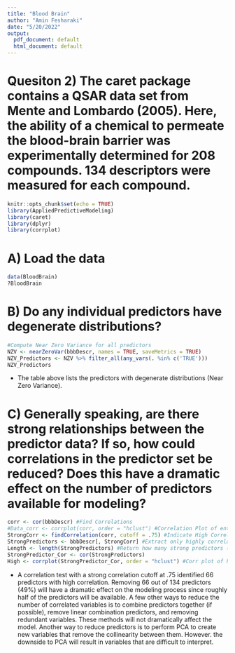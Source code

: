 ```yaml
---
title: "Blood Brain"
author: "Amin Fesharaki"
date: "5/20/2022"
output:
  pdf_document: default
  html_document: default
---
```

# Quesiton 2) The caret package contains a QSAR data set from Mente and Lombardo (2005). Here, the ability of a chemical to permeate the blood-brain barrier was experimentally determined for 208 compounds. 134 descriptors were measured for each compound. 
```r
knitr::opts_chunk$set(echo = TRUE)
library(AppliedPredictiveModeling)
library(caret)
library(dplyr)
library(corrplot)
```
# A) Load the data
```r
data(BloodBrain)
?BloodBrain
```
# B) Do any individual predictors have degenerate distributions?
```r
#Compute Near Zero Variance for all predictors
NZV <- nearZeroVar(bbbDescr, names = TRUE, saveMetrics = TRUE)
NZV_Predictors <- NZV %>% filter_all(any_vars(. %in% c('TRUE')))
NZV_Predictors
```
* The table above lists the predictors with degenerate distributions (Near Zero Variance).  

# C) Generally speaking, are there strong relationships between the predictor data? If so, how could correlations in the predictor set be reduced? Does this have a dramatic effect on the number of predictors available for modeling?

```r

corr <- cor(bbbDescr) #Find Correlations
#Data_corr <- corrplot(corr, order = "hclust") #Correlation Plot of entire data set
StrongCorr <- findCorrelation(corr, cutoff = .75) #Indicate High Correlations with a cutoff at .75
StrongPredictors <- bbbDescr[, StrongCorr] #Extract only highly correlated predictors
Length <- length(StrongPredictors) #Return how many strong predictors (66 Highly Correlated Predictors)
StrongPredictor_Cor <- cor(StrongPredictors)
High <- corrplot(StrongPredictor_Cor, order = "hclust") #Corr plot of highly correlated predictors
```

* A correlation test with a strong correlation cutoff at .75 identified 66 predictors with high correlation. Removing 66 out of 134 predictors (49%) will have a dramatic effect on the modeling process since roughly half of the predictors will be available. A few other ways to reduce the number of correlated variables is to combine predictors together (if possible), remove linear combination predictors, and removing redundant variables. These methods will not dramatically affect the model. Another way to reduce predictors is to perform PCA to create new variables that remove the collinearity between them. However. the downside to PCA will result in variables that are difficult to interpret. 